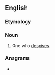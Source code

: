 ==English==

===Etymology===
{{suffix|en|despise|er}}

===Noun===
{{en-noun}}

# One who [[despise]]s.

===Anagrams===
* {{anagrams|en|Perseids|disperse|perseids|presides}}